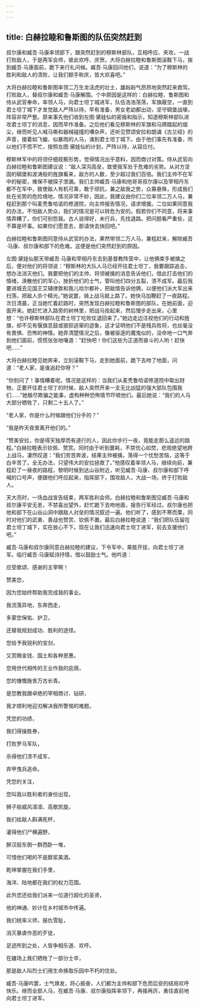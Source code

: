 ```yaml
---
---
---
```

title: 白赫拉睦和鲁斯图的队伍突然赶到
---




叔尔康和臧吾·马康率领部下，跟突然赶到的穆斯林部队，互相呼应、夹攻，一战打败敌人，于是两军会师，彼此欢呼、庆贺。大将白赫拉睦和鲁斯图滚鞍下马，挨到臧吾·马康面前，跪下来行礼问候。臧吾·马康回问他们，说道：“为了穆斯林的胜利和敌人的溃败，让我们额手称庆，皆大欢喜吧。”

大将白赫拉睦和鲁斯图率领二万生龙活虎的壮士，雄赳赳气昂昂地突然赶来救驾，打败敌人，替叔尔康和臧吾·马康解围。个中原因是这样的：白赫拉睦、鲁斯图和侍从武官奉命，率领人马，向君士坦丁城进军，队伍浩浩荡荡，军旗蔽空，一直到君士坦丁城下才发觉敌人严阵以待，早有准备，男女老幼都出动，坚守碉堡战壕，阵容非常严整。原来事先他们收到左图·黛娃仙的密报和指示，知道穆斯林部队进攻君士坦丁的消息，因而早作准备。之后他们看见穆斯林的军旗和马蹄踏起的烟尘，继而听见人喊马嘶和器械碰撞的嘈杂声，还听见赞颂安拉和朗诵《古兰经》的声音，接着如飞蝗、似暴雨的人马，涌到君士坦丁城下。由于他们事先有准备，所以他们不慌不忙，按照左图·黛娃仙的计划，严阵以待，从容应付。

穆斯林军中的将领仔细观察形势，觉得情况出乎意料，因而商讨对策。侍从武官向白赫拉睦和鲁斯图建议说：“敌人深沟高垒，致使我军处于危难的劣势。从对方坚固的碉堡和波涛般的旌旗看来，敌方的人数，至少超过我们百倍。我们主帅不在军中的秘密，难保不被探子泄漏。我们主帅臧吾·马康和他哥哥叔尔康以及宰相丹东都不在军中，致使敌人有机可乘，敢于顽抗，兼之敌我之势，众寡悬殊，形成我们处在劣势的危险境地，情况非常不妙，因此，我建议由你们二位率领二万人马，兼程赶到那个叫麦秃鲁哈诺的修道院，向主帅报告情况，请求增援。二位如果同意我的办法，不怕敌人势众，我们的情况是可以转危为安的。假若你们不同意，将来事情弄糟了，你们可别怨我。古人说得好，未行兵，先找退路。把问题看严重些，这不算是坏事。如果你们愿意去，那请快去快回吧。”

白赫拉睦和鲁斯图同意侍从武官的办法，果然带领二万人马，兼程赶来，解除臧吾·马康、叔尔康和部下的危难。这便是他们突然赶到的原因。

左图·黛娃仙那天带臧吾·马康和宰相丹东去到基督教阵营中，让他俩束手被擒之后，便对他们的将领说：“穆斯林的大队人马已经开往君士坦丁，我要跟踪追击，想办法消灭他们。我要把他们的主帅、将领被擒的消息告诉他们，借此打击他们的情绪，涣散他们的军心，挫折他们的士气，管叫他们四分五裂，溃不成军。最后我要进城去见国王艾辅律敦和我儿哈尔都补，把敌情告诉他俩，以便他们派大军出来扫荡，把敌人杀个精光。”她说罢，骑上战马就上路了。她快马加鞭赶了一夜路程。次日清晨，正当她忙着赶路时，突然发现白赫拉睦和鲁斯图的部队，在她前面，迎面开来。她赶忙进入路旁的树林里，把战马拴起来，然后慢步走出来，心里想：“也许穆斯林部队在君士坦丁吃败仗退回来了。”她边走边注视他们的行动和旌旗，却不见有偃旗息鼓或狼狈逃窜的迹象，这才证明他们不是残兵败将，也丝毫没有畏惧、恐怖的神情。她弄清楚情况之后，像被驱逐的魔鬼似的，没命地一口气奔到他们面前，慌慌张张地嚷道：“赶快吧！你们这些为正道而奋斗的人哟！赶快吧……”

大将白赫拉睦见她奔来，立刻滚鞍下马，走到她面前，跪下去吻了地面，问道：“老人家，是谁追赶你呀？”

“你别问了！事情糟着呢。情况是这样的：当我们从麦秃鲁哈诺修道院中取出财物，正要开往君士坦丁的时候，敌人突然开来一支无比凶猛的强大部队包围我们……”她极尽欺骗之能事，虚构种种恐怖情节吓唬他们。最后她说：“我们的人马大部分牺牲了，只剩二十五人了。”

“老人家，你是什么时候跟他们分手的？”

“我是昨天夜里离开他们的。”

“赞美安拉，你是得天独厚而有道行的人，因此你步行一夜，竟能走那么遥远的路程。”白赫拉睦表示钦佩、赞赏。同时由于听到噩耗，不禁忧心如焚，悲观绝望地跨上战马，凄然叹道：“我们劳苦奔波，结果主帅被擒，落得一个忧愁苦恼，这等于白辛苦了。全无办法，只望伟大的安拉拯救了。”他感叹着率领人马，继续向前，兼程赶了一昼夜的路程，黎明时候到达山谷附近，听见臧吾·马康、叔尔康和部下呼喊的口号声，便跟他们呼应起来，指挥部下，围攻敌人，大战一场，终于打败敌人。

天大亮时，一场血战宣告结束，两军胜利会师。白赫拉睦和鲁斯图见臧吾·马康和叔尔康平安无恙，不禁喜出望外，赶忙跪下去吻地面，报告行军经过。叔尔康也把他和部下在山谷山洞中跟敌人对垒的情况叙述一遍。他们听了，感到不寒而栗，同时对他们的武勇、善战也赞赏、钦佩不置。最后白赫拉睦说道：“我们把队伍留在君士坦丁城下，实在放心不下。现在让我们迅速向君士坦丁进军，前去支援他们吧。”

臧吾·马康和叔尔康同意白赫拉睦的建议，下令军中，乘胜开拔，向君士坦丁进军。临行臧吾·马康赋诗抒情，借以鼓励士气。他吟道：

应受歌颂、感谢的主宰啊！

赞美您，

因为您始终帮助我完成我的事业。

我流落异地，东奔西走，

多蒙您保佑、护卫，

还替我规划成功、胜利的途径。

您给予我锐利的宝剑，

又赏赐金钱、国土和各种恩惠。

您用世代相传的王业作我的庇荫，

您的慷慨施舍万古长青。

是您教我跟卓绝的宰相商讨、钻研，

我才顺利地迎刃解决我所警惕的难题。

凭您的功绩，

我们得操胜券，

打败罗马军队，

杀得他们溃不成军，

弃甲曳兵逃命。

凭您的关注，

您叫我以胜利者的身份出现，

狮子般威风凛凛、高歌凯旋。

我们给敌人斟满死杯，

灌得他们尸横遍野，

醉汉般东倒一群西卧一堆，

可惜他们喝的不是醇浆美酒。

乾坤掌握在我们手里，

海洋、陆地都在我们的权力范围。

此外您还给我们派来一位道行超化的圣贤，

他的神通、妙计在乡村城市中传遍。

我们统率义师，报仇雪耻，

消灭暴虐作恶的歹徒，

足迹所到之处，人皆争相乐道、欢呼。

在疆场上我们牺牲了一部分士卒，

那是敌人叫烈士们用生命换取乐园中不朽的住处。

臧吾·马康吟罢，士气焕发，将心振奋，人们都为主帅和部下危而后安的结局欢呼快乐。继而全部人马，在臧吾·马康、叔尔康指挥率领下，再接再厉，勇往直前地向君士坦丁进军。